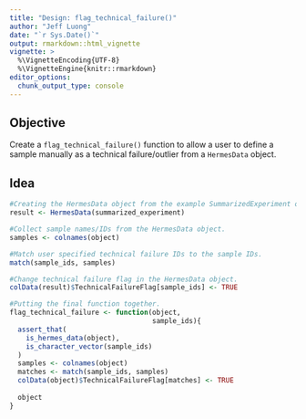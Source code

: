 ```yaml
---
title: "Design: flag_technical_failure()"
author: "Jeff Luong"
date: "`r Sys.Date()`"
output: rmarkdown::html_vignette
vignette: >
  %\VignetteEncoding{UTF-8}
  %\VignetteEngine{knitr::rmarkdown}
editor_options: 
  chunk_output_type: console
---
```


## Objective

Create a `flag_technical_failure()` function to allow a user to define a sample manually as a technical failure/outlier from a `HermesData` object.

## Idea

```r
#Creating the HermesData object from the example SummarizedExperiment object.
result <- HermesData(summarized_experiment)

#Collect sample names/IDs from the HermesData object.
samples <- colnames(object)

#Match user specified technical failure IDs to the sample IDs.
match(sample_ids, samples)

#Change technical failure flag in the HermesData object.
colData(result)$TechnicalFailureFlag[sample_ids] <- TRUE

#Putting the final function together.
flag_technical_failure <- function(object,
                                   sample_ids){
  assert_that(
    is_hermes_data(object),
    is_character_vector(sample_ids)
  )
  samples <- colnames(object)
  matches <- match(sample_ids, samples)
  colData(object)$TechnicalFailureFlag[matches] <- TRUE
  
  object
}
```
